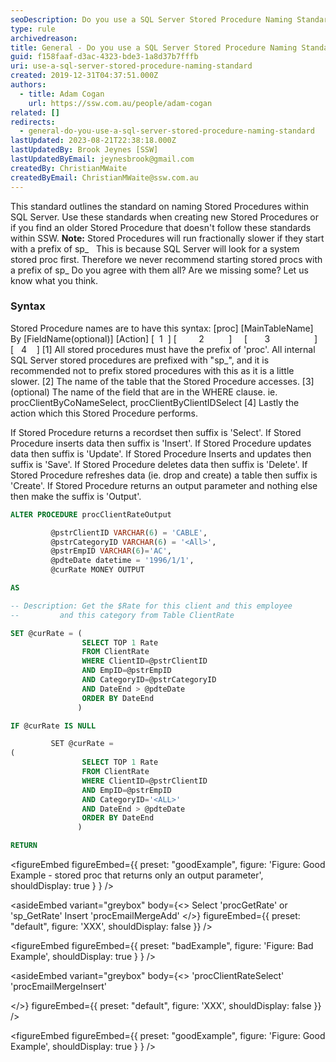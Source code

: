 ```yaml
---
seoDescription: Do you use a SQL Server Stored Procedure Naming Standard? A standard outlining naming conventions for stored procedures within SQL Server, including prefixing with 'proc', specifying table names and actions, and using consistent suffixes.
type: rule
archivedreason:
title: General - Do you use a SQL Server Stored Procedure Naming Standard?
guid: f158faaf-d3ac-4323-bde3-1a8d37b7fffb
uri: use-a-sql-server-stored-procedure-naming-standard
created: 2019-12-31T04:37:51.000Z
authors:
  - title: Adam Cogan
    url: https://ssw.com.au/people/adam-cogan
related: []
redirects:
  - general-do-you-use-a-sql-server-stored-procedure-naming-standard
lastUpdated: 2023-08-21T22:38:18.000Z
lastUpdatedBy: Brook Jeynes [SSW]
lastUpdatedByEmail: jeynesbrook@gmail.com
createdBy: ChristianMWaite
createdByEmail: ChristianMWaite@ssw.com.au
---
```


This standard outlines the standard on naming Stored Procedures within SQL Server. Use these standards when creating new Stored Procedures or if you find an older Stored Procedure that doesn't follow these standards within SSW.
**Note:** Stored Procedures will run fractionally slower if they start with a prefix of sp_   This is because SQL Server will look for a system stored proc first. Therefore we never recommend starting stored procs with a prefix of sp\_
Do you agree with them all? Are we missing some? Let us know what you think.

### Syntax

Stored Procedure names are to have this syntax:
[proc] [MainTableName] By [FieldName(optional)] [Action]
[  1  ] [         2          ]     [       3                  ] [   4    ]
[1] All stored procedures must have the prefix of 'proc'. All internal SQL Server stored procedures are prefixed with "sp\_", and it is recommended not to prefix stored procedures with this as it is a little slower.
[2] The name of the table that the Stored Procedure accesses.
[3] (optional) The name of the field that are in the WHERE clause. ie. procClientByCoNameSelect, procClientByClientIDSelect
[4] Lastly the action which this Stored Procedure performs.

If Stored Procedure returns a recordset then suffix is 'Select'.
If Stored Procedure inserts data then suffix is 'Insert'.
If Stored Procedure updates data then suffix is 'Update'.
If Stored Procedure Inserts and updates then suffix is 'Save'.
If Stored Procedure deletes data then suffix is 'Delete'.
If Stored Procedure refreshes data (ie. drop and create) a table then suffix is 'Create'.
If Stored Procedure returns an output parameter and nothing else then make the suffix is 'Output'.

```sql
ALTER PROCEDURE procClientRateOutput

         @pstrClientID VARCHAR(6) = 'CABLE',
         @pstrCategoryID VARCHAR(6) = '<All>',
         @pstrEmpID VARCHAR(6)='AC',
         @pdteDate datetime = '1996/1/1',
         @curRate MONEY OUTPUT

AS

-- Description: Get the $Rate for this client and this employee
--         and this category from Table ClientRate

SET @curRate = (
                SELECT TOP 1 Rate
                FROM ClientRate
                WHERE ClientID=@pstrClientID
                AND EmpID=@pstrEmpID
                AND CategoryID=@pstrCategoryID
                AND DateEnd > @pdteDate
                ORDER BY DateEnd
               )

IF @curRate IS NULL

         SET @curRate =
(
                SELECT TOP 1 Rate
                FROM ClientRate
                WHERE ClientID=@pstrClientID
                AND EmpID=@pstrEmpID
                AND CategoryID='<ALL>'
                AND DateEnd > @pdteDate
                ORDER BY DateEnd
               )

RETURN
```

<figureEmbed figureEmbed={{
  preset: "goodExample",
  figure: 'Figure: Good Example - stored proc that returns only an output parameter',
  shouldDisplay: true
} } />


<asideEmbed
  variant="greybox"
  body={<>
    Select 'procGetRate' or 'sp_GetRate'
Insert 'procEmailMergeAdd'
  </>}
  figureEmbed={{
    preset: "default",
    figure: 'XXX',
    shouldDisplay: false
  }}
/>

<figureEmbed figureEmbed={{
  preset: "badExample",
  figure: 'Figure: Bad Example',
  shouldDisplay: true
} } />


<asideEmbed
  variant="greybox"
  body={<>
    'procClientRateSelect'
'procEmailMergeInsert'

  </>}
  figureEmbed={{
    preset: "default",
    figure: 'XXX',
    shouldDisplay: false
  }}
/>

<figureEmbed figureEmbed={{
  preset: "goodExample",
  figure: 'Figure: Good Example',
  shouldDisplay: true
} } />

